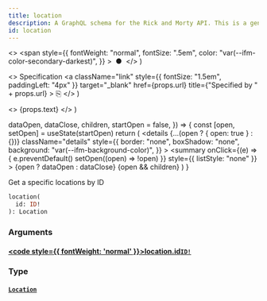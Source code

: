 ```yaml
---
title: location
description: A GraphQL schema for the Rick and Morty API. This is a generated file.
id: location
---
```


  <>
    <span
      style={{
        fontWeight: "normal",
        fontSize: ".5em",
        color: "var(--ifm-color-secondary-darkest)",
      }}
    >
      &nbsp;●&nbsp;
    </span>
  </>
)

  <>
    Specification
    <a
      className="link"
      style={{ fontSize: "1.5em", paddingLeft: "4px" }}
      target="\_blank"
      href={props.url}
      title={"Specified by " + props.url}
    >
      ⎘
    </a>
  </>
)

  <>
    <span className={props.class}>{props.text}</span>
  </>
)


  dataOpen,
  dataClose,
  children,
  startOpen = false,
}) => {
  const [open, setOpen] = useState(startOpen)
  return (
    <details
      {...(open ? { open: true } : {})}
      className="details"
      style={{
        border: "none",
        boxShadow: "none",
        background: "var(--ifm-background-color)",
      }}
    >
      <summary
        onClick={(e) => {
          e.preventDefault()
          setOpen((open) => !open)
        }}
        style={{ listStyle: "none" }}
      >
        {open ? dataOpen : dataClose}
      </summary>
      {open && children}
    </details>
  )
}

Get a specific locations by ID

```graphql
location(
  id: ID!
): Location
```

### Arguments

#### [<code style={{ fontWeight: 'normal' }}>location.<b>id</b></code>](#)<Bullet />[`ID!`](/docs/graphql/rickandmorty/scalars/id.mdx) <Badge class="badge badge--secondary" text="non-null"/> <Badge class="badge badge--secondary" text="scalar"/>

### Type

#### [`Location`](/docs/graphql/rickandmorty/objects/location.mdx) <Badge class="badge badge--secondary" text="object"/>
